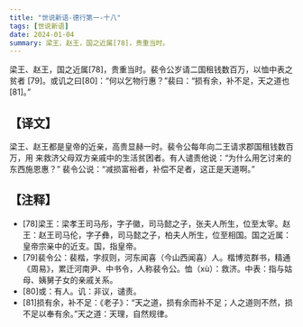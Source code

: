 ```yaml
---
title: "世说新语-德行第一-十八"
tags: [世说新语]
date: 2024-01-04
summary: 梁王、赵王，国之近属[78]，贵重当时。
---
```


梁王、赵王，国之近属[78]，贵重当时。裴令公岁请二国租钱数百万，以恤中表之贫者
[79]。或讥之曰[80]：“何以乞物行惠？”裴曰：“损有余，补不足，天之道也[81]。”

## 【译文】

梁王、赵王都是皇帝的近亲，高贵显赫一时。裴令公每年向二王请求郡国租钱数百万，用
来救济父母双方亲戚中的生活贫困者。有人谴责他说：“为什么用乞讨来的东西施恩惠？”
裴令公说：“减损富裕者，补偿不足者，这正是天道啊。”

## 【注释】

- [78]梁王：梁孝王司马彤，字子徽，司马懿之子，张夫人所生，位至太宰。赵王：赵王司马伦，字子彝，司马懿之子，柏夫人所生，位至相国。国之近属：皇帝宗亲中的近支。国，指皇帝。
- [79]裴令公：裴楷，字叔则，河东闻喜（今山西闻喜）人。楷博览群书，精通《周易》，累迁河南尹、中书令，人称裴令公。恤（xù）：救济。中表：指与姑母、姨舅子女的亲戚关系。
- [80]或：有人。讥：非议，谴责。
- [81]损有余，补不足：《老子》：“天之道，损有余而补不足；人之道则不然，损不足以奉有余。”天之道：天理，自然规律。